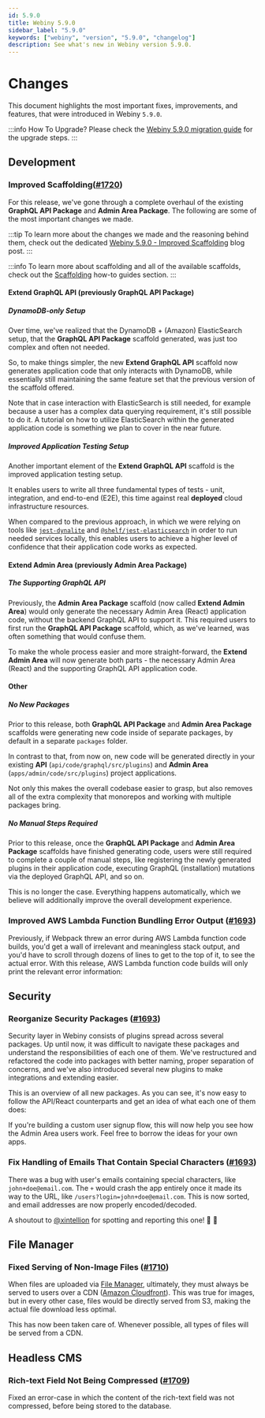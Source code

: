 ```yaml
---
id: 5.9.0
title: Webiny 5.9.0
sidebar_label: "5.9.0"
keywords: ["webiny", "version", "5.9.0", "changelog"]
description: See what's new in Webiny version 5.9.0.
---
```




# Changes

This document highlights the most important fixes, improvements, and features, that were introduced in Webiny `5.9.0`.

:::info How To Upgrade?
Please check the [Webiny 5.9.0 migration guide](/docs/how-to-guides/upgrade-webiny/5.8.0-to-5.9.0) for the upgrade steps.
:::

## Development

### Improved Scaffolding([#1720](https://github.com/webiny/webiny-js/pull/1720))

For this release, we've gone through a complete overhaul of the existing **GraphQL API Package** and **Admin Area Package**. The following are some of the most important changes we made.

<CenteredImage title="Improved Scaffolding" src={scaffolds} />

:::tip
To learn more about the changes we made and the reasoning behind them, check out the dedicated [Webiny 5.9.0 - Improved Scaffolding](https://www.webiny.com/blog/webiny-v5.9.0-improved-scaffolds-and-development) blog post.
:::

:::info
To learn more about scaffolding and all of the available scaffolds, check out the [Scaffolding](/docs/how-to-guides/scaffolding/introduction) how-to guides section.
:::

#### Extend GraphQL API (previously GraphQL API Package)

##### DynamoDB-only Setup

Over time, we've realized that the DynamoDB + (Amazon) ElasticSearch setup, that the **GraphQL API Package** scaffold generated, was just too complex and often not needed.

So, to make things simpler, the new **Extend GraphQL API** scaffold now generates application code that only interacts with DynamoDB, while essentially still maintaining the same feature set that the previous version of the scaffold offered.

Note that in case interaction with ElasticSearch is still needed, for example because a user has a complex data querying requirement, it's still possible to do it. A tutorial on how to utilize ElasticSearch within the generated application code is something we plan to cover in the near future.

##### Improved Application Testing Setup

Another important element of the **Extend GraphQL API** scaffold is the improved application testing setup.

It enables users to write all three fundamental types of tests - unit, integration, and end-to-end (E2E), this time against real **deployed** cloud infrastructure resources.

When compared to the previous approach, in which we were relying on tools like [`jest-dynalite`](https://www.npmjs.com/package/jest-dynalite) and [`@shelf/jest-elasticsearch`](https://www.npmjs.com/package/@shelf/jest-elasticsearch) in order to run needed services locally, this enables users to achieve a higher level of confidence that their application code works as expected.

#### Extend Admin Area (previously Admin Area Package)

##### The Supporting GraphQL API

Previously, the **Admin Area Package** scaffold (now called **Extend Admin Area**) would only generate the necessary Admin Area (React) application code, without the backend GraphQL API to support it. This required users to first run the **GraphQL API Package** scaffold, which, as we've learned, was often something that would confuse them.

To make the whole process easier and more straight-forward, the **Extend Admin Area** will now generate both parts - the necessary Admin Area (React) and the supporting GraphQL API application code.

#### Other

##### No New Packages

Prior to this release, both **GraphQL API Package** and **Admin Area Package** scaffolds were generating new code inside of separate packages, by default in a separate `packages` folder.

In contrast to that, from now on, new code will be generated directly in your existing **API** (`api/code/graphql/src/plugins`) and **Admin Area** (`apps/admin/code/src/plugins`) project applications.

Not only this makes the overall codebase easier to grasp, but also removes all of the extra complexity that monorepos and working with multiple packages bring.

##### No Manual Steps Required

Prior to this release, once the **GraphQL API Package** and **Admin Area Package** scaffolds have finished generating code, users were still required to complete a couple of manual steps, like registering the newly generated plugins in their application code, executing GraphQL (installation) mutations via the deployed GraphQL API, and so on.

This is no longer the case. Everything happens automatically, which we believe will additionally improve the overall development experience.

### Improved AWS Lambda Function Bundling Error Output ([#1693](https://github.com/webiny/webiny-js/pull/1693))

Previously, if Webpack threw an error during AWS Lambda function code builds, you'd get a wall of irrelevant and meaningless stack output, and you'd have to scroll through dozens of lines to get to the top of it, to see the actual error. With this release, AWS Lambda function code builds will only print the relevant error information:

<CenteredImage title="AWS Lambda Function Build Error" src={webpackError} />

## Security

### Reorganize Security Packages ([#1693](https://github.com/webiny/webiny-js/pull/1693))

Security layer in Webiny consists of plugins spread across several packages. Up until now, it was difficult to navigate these packages and understand the responsibilities of each one of them. We've restructured and refactored the code into packages with better naming, proper separation of concerns, and we've also introduced several new plugins to make integrations and extending easier.

This is an overview of all new packages. As you can see, it's now easy to follow the API/React counterparts and get an idea of what each one of them does:

<CenteredImage title="API and React Security Packages" src={securityPackages} />

If you're building a custom user signup flow, this will now help you see how the Admin Area users work. Feel free to borrow the ideas for your own apps.

### Fix Handling of Emails That Contain Special Characters ([#1693](https://github.com/webiny/webiny-js/pull/1693))

There was a bug with user's emails containing special characters, like `john+doe@email.com`. The `+` would crash the app entirely once it made its way to the URL, like `/users?login=john+doe@email.com`. This is now sorted, and email addresses are now properly encoded/decoded.

A shoutout to [@xintellion](https://github.com/xintellion) for spotting and reporting this one! 🙌 🍻

## File Manager

### Fixed Serving of Non-Image Files ([#1710](https://github.com/webiny/webiny-js/pull/1710))

When files are uploaded via [File Manager](https://www.webiny.com/serverless-app/file-manager/), ultimately, they must always be served to users over a CDN ([Amazon Cloudfront](https://aws.amazon.com/cloudfront/)). This was true for images, but in every other case, files would be directly served from S3, making the actual file download less optimal.

This has now been taken care of. Whenever possible, all types of files will be served from a CDN.

## Headless CMS

### Rich-text Field Not Being Compressed ([#1709](https://github.com/webiny/webiny-js/pull/1709))

Fixed an error-case in which the content of the rich-text field was not compressed, before being stored to the database.
